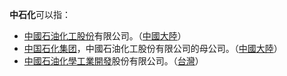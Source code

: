 '''中石化'''可以指：

* [[中国石化|中國石油化工股份]]有限公司。（[[中國大陸|中國大陸]]）
* [[中国石油化工集团|中国石化集团]]，中國石油化工股份有限公司的母公司。（[[中國大陸|中國大陸]]）
* [[中國石油化學工業開發|中國石油化學工業開發]]股份有限公司。（[[台灣|台灣]]）

{{disambig|Cat=組織機構消歧義}}